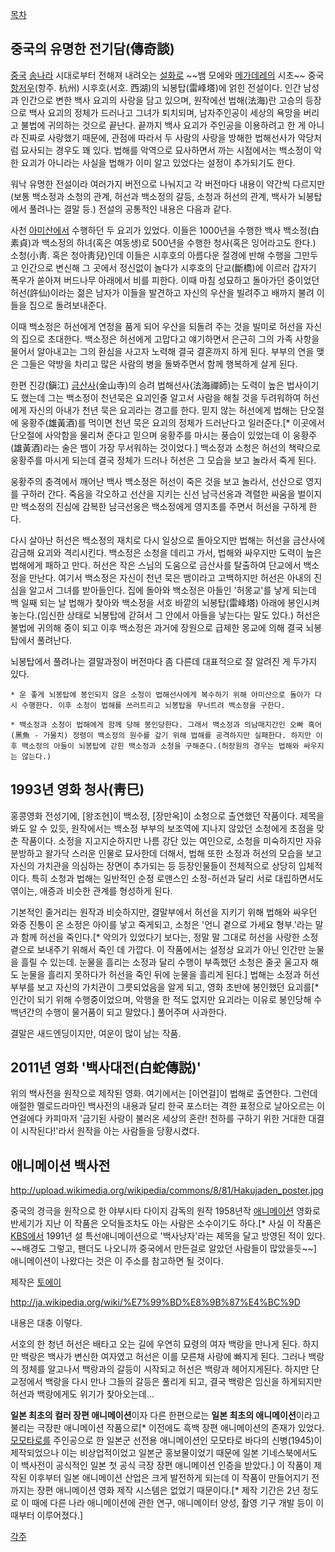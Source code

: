 [[목차]]

== 중국의 유명한 전기담(傳奇談) ==
[[중국]] [[송나라]] 시대로부터 전해져 내려오는 [[설화]]로 ~~뱀 모에와 [[메가데레]]의 시초~~ 중국 [[항저우]](항주. 杭州) 시후호(서호. 西湖)의 뇌봉탑(雷峰塔)에 얽힌 전설이다. 인간 남성과 인간으로 변한 백사 요괴의 사랑을 담고 있으며, 원작에선 법해(法海)란 고승의 등장으로 백사 요괴의 정체가 드러나고 그녀가 퇴치되며, 남자주인공이 세상의 욕망을 버리고 불법에 귀의하는 것으로 끝난다. 끝까지 백사 요괴가 주인공을 이용하려고 한 게 아니라 진짜로 사랑했기 때문에, 관점에 따라서 두 사람의 사랑을 방해한 법해선사가 악당처럼 묘사되는 경우도 꽤 있다. 법해를 악역으로 묘사하면서 까는 시점에서는 백소정이 악한 요괴가 아니라는 사실을 법해가 이미 알고 있었다는 설정이 추가되기도 한다.

워낙 유명한 전설이라 여러가지 버전으로 나눠지고 각 버전마다 내용이 약간씩 다르지만(보통 백소정과 소청의 관계, 허선과 백소정의 갈등, 소청과 허선의 관계, 백사가 뇌봉탑에서 풀려나는 결말 등.) 전설의 공통적인 내용은 다음과 같다.

사천 [[아미산]]에서 수행하던 두 요괴가 있었다. 이들은 1000년을 수행한 백사 백소정(白素貞)과 백소정의 하녀(혹은 여동생)로 500년을 수행한 청사(혹은 잉어라고도 한다.) 소청(小靑. 혹은 청아靑兒)인데 이들은 시후호의 아름다운 절경에 반해 수행을 그만두고 인간으로 변신해 그 곳에서 정신없이 놀다가 시후호의 단교(斷橋)에 이르러 갑자기 폭우가 쏟아져 버드나무 아래에서 비를 피한다. 이때 마침 성묘하고 돌아가던 중이었던 허선(許仙)이라는 젊은 남자가 이들을 발견하고 자신의 우산을 빌려주고 배까지 불려 이들을 집으로 돌려보내준다. 

이때 백소정은 허선에게 연정을 품게 되어 우산을 되돌려 주는 것을 빌미로 허선을 자신의 집으로 초대한다. 백소정은 허선에게 고맙다고 얘기하면서 은근히 그의 가족 사항을 물어서 알아내고는 그의 환심을 사고자 노력해 결국 결혼까지 하게 된다. 부부의 연을 맺은 그들은 약방을 차리고 많은 사람의 병을 돌봐주면서 함께 행복하게 살게 된다.

한편 진강(鎭江) [[금산사]](金山寺)의 승려 법해선사(法海禪師)는 도력이 높은 법사이기도 했는데 그는 백소정이 천년묵은 요괴인줄 알고서 사람을 해칠 것을 두려워하여 허선에게 자신의 아내가 천년 묵은 요괴라는 경고를 한다. 믿지 않는 허선에게 법해는 단오절에 웅황주(雄黃酒)를 먹이면 천년 묵은 요괴의 정체가 드러난다고 일러준다.[* 이곳에서 단오절에 사악함을 물리쳐 준다고 믿으며 웅황주를 마시는 풍습이 있었는데 이 웅황주(雄黃酒)라는 술은 뱀이 가장 무서워하는 것이었다.] 백소정과 소청은 허선의 책략으로 웅황주를 마시게 되는데 결국 정체가 드러나 허선은 그 모습을 보고 놀라서 죽게 된다. 

웅황주의 충격에서 깨어난 백사 백소정은 허선이 죽은 것을 보고 놀라서, 선산으로 영지를 구하러 간다. 죽음을 각오하고 선산을 지키는 신선 남극선옹과 격렬한 싸움을 벌이지만 백소정의 진심에 감복한 남극선옹은 백소정에게 영지초를 주면서 허선을 구하게 한다.

다시 살아난 허선은 백소정의 재치로 다시 일상으로 돌아오지만 법해는 허선을 금산사에 감금해 요괴와 격리시킨다. 백소정은 소청을 데리고 가서, 법해와 싸우지만 도력이 높은 법해에게 패하고 만다. 허선은 작은 스님의 도움으로 금산사를 탈출하여 단교에서 백소정을 만난다. 여기서 백소정은 자신이 천년 묵은 뱀이라고 고백하지만 허선은 아내의 진심을 알고서 그녀를 받아들인다. 집에 돌아와 백소정은 아들인 '허몽교'를 낳게 되는데 백 일째 되는 날 법해가 찾아와 백소정을 서호 바깥의 뇌봉탑(雷峰塔) 아래에 봉인시켜 놓는다.(임신한 상태로 뇌봉탑에 갇혀서 그 안에서 아들을 낳는다는 말도 있다.) 허선은 불법에 귀의해 중이 되고 이후 백소정은 과거에 장원으로 급제한 몽교에 의해 결국 뇌봉탑에서 풀려난다.

뇌봉탑에서 풀려나는 결말과정이 버전마다 좀 다른데 대표적으로 잘 알려진 게 두가지 있다.

 * 운 좋게 뇌봉탑에 봉인되지 않은 소청이 법해선사에게 복수하기 위해 아미산으로 돌아가 다시 수행한다. 이후 소청이 법해를 쓰러트리고 뇌봉탑을 무너트려 백소정을 구한다.

 * 백소정과 소청이 법해에게 함께 당해 봉인당한다. 그래서 백소정과 의남매지간인 오빠 흑어(黑魚 - 가물치) 정령이 백소정의 원수를 갚기 위해 법해를 공격하지만 실패한다. 하지만 이후 백소정의 아들이 뇌봉탑에 갇힌 백소정과 소청을 구해준다.(허장원의 경우는 법해와 싸우지는 않는다.)

== 1993년 영화 청사(靑巳) ==
홍콩영화 전성기에, [왕조현]이 백소정, [장만옥]이 소청으로 출연했던 작품이다. 제목을 봐도 알 수 있듯, 원작에서는 백소정 부부의 보조역에 지나지 않았던 소청에게 초점을 맞춘 작품이다. 소정을 지고지순하지만 나름 강단 있는 여인으로, 소청을 미숙하지만 자유분방하고 왈가닥 스러운 인물로 묘사한데 더해서, 법해 또한 소정과 허선의 모습을 보고 자신의 가치관을 의심하는 장면이 추가되는 등 등장인물들이 전체적으로 상당히 입체적이다. 특히 소청과 법해는 일반적인 순정 로맨스인 소정-허선과 달리 서로 대립하면서도 엮이는, 애증과 비슷한 관계를 형성하게 된다.

기본적인 줄거리는 원작과 비슷하지만, 결말부에서 허선을 지키기 위해 법해와 싸우던 와중 진통이 온 소정은 아이를 낳고 죽게되고, 소청은 '언니 곁으로 가세요 형부.'라는 말과 함께 허선을 죽인다.[* 악의가 있었다기 보다는, 정말 말 그대로 허선을 사랑한 소정 곁으로 보내주기 위해서 죽인 데 가깝다. 이 작품에서는 설정상 요괴가 아닌 인간만 눈물을 흘릴 수 있는데. 눈물을 흘리는 소정과 달리 수행이 부족했던 소청은 줄곳 울고자 해도 눈물을 흘리지 못하다가 허선을 죽인 뒤에 눈물을 흘리게 된다.]
법해는 소정과 허선 부부를 보고 자신의 가치관이 그릇되었음을 알게 되고, 영화 초반에 봉인했던 요괴를[* 인간이 되기 위해 수행중이었으며, 악행을 한 적도 없지만 요괴라는 이유로 봉인당해 수백년간의 수행이 물거품이 되고 말았다.] 풀어주며 사과한다. 

결말은 새드엔딩이지만, 여운이 많이 남는 작품.

== 2011년 영화 '백사대전(白蛇傳説)' ==
위의 백사전을 원작으로 제작된 영화. 여기에서는 [이연걸]이 법해로 출연한다.
그런데 애절한 멜로드라마인 백사전의 내용과 달리 한국 포스터는 격한 표정으로 날아오르는 이연걸에다 카피마저 '금기된 사랑이 불러온 세상의 혼란! 천하를 구하기 위한 거대한 대결이 시작된다!'라서 원작을 아는 사람들을 당황시켰다.

== 애니메이션 백사전 ==
http://upload.wikimedia.org/wikipedia/commons/8/81/Hakujaden_poster.jpg
{{{#!html
<iframe width="420" height="315" src="http://www.youtube.com/embed/AZwLVkToTfs" frameborder="0" allowfullscreen></iframe>
}}}

중국의 경극을 원작으로 한 야부시타 다이지 감독의 원작 1958년작 [[애니메이션]] 영화로 반세기가 지난 이 작품은 오덕들조차도 아는 사람은 소수이기도 하다.[* 사실 이 작품은 [[KBS]]에서 1991년 설 특선애니메이션으로 '백사낭자'라는 제목을 달고 방영된 적이 있다. ~~배경도 그렇고, 팬더도 나오니까 중국에서 만든걸로 알았던 사람들이 많았을듯~~] 애니메이션이 나왔다는 것은 이 주소를 참고하면 될 것이다.

제작은 [[토에이]]

http://ja.wikipedia.org/wiki/%E7%99%BD%E8%9B%87%E4%BC%9D

내용은 대충 이렇다. 

서호의 한 청년 허선은 배타고 오는 길에 우연히 묘령의 여자 백랑을 만나게 된다. 하지만 백랑은 백사가 변신한 여자였고 허선은 이를 모른채 사랑에 빠지게 된다. 그러나 백랑의 정체를 알고나서 백랑과의 갈등이 시작되고 허선은 백랑과 헤어지게된다. 하지만 단교정에서 백랑을 다시 만나 그들의 갈등은 풀리게 되고, 결국 백랑은 임신을 하게되지만 허선과 백랑에게도 위기가 찾아오는데...

'''일본 최초의 컬러 장편 애니메이션'''이자 다른 한편으로는 '''일본 최초의 애니메이션'''이라고 불리는 극장판 애니메이션 작품으로[* 이전에도 흑백 장편 애니메이션의 존재가 있었다. [[모모타로]]를 주인공으로 한 일본군 선전용 애니메이션인 모모타로 바다의 신병(1945)이 제작되었으나 이는 비상업적이었고 일본군 홍보물이었기 때문에 일본 기네스북에서도 이 백사전이 공식적인 일본 첫 공식 극장 장편 애니메이션 인증을 받았다.] 이 작품이 제작된 이후부터 일본 애니메이션 산업은 크게 발전하게 되는데 이 작품이 만들어지기 전까지는 장편 애니메이션 영화 제작 시스템은 없었기 때문이다.[* 제작 기간은 2년 정도로 이 때에 다른 나라 애니메이션에 관한 연구, 애니메이터 양성, 촬영 기구 개발 등이 이때부터 이루어졌다.]

[[각주]]
